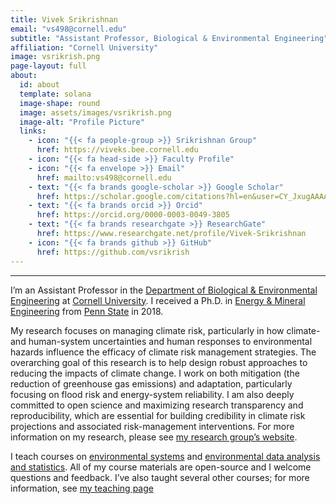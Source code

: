 ```yaml
---
title: Vivek Srikrishnan
email: "vs498@cornell.edu"
subtitle: "Assistant Professor, Biological & Environmental Engineering"
affiliation: "Cornell University"
image: vsrikrish.png
page-layout: full
about: 
  id: about
  template: solana
  image-shape: round
  image: assets/images/vsrikrish.png
  image-alt: "Profile Picture"
  links:
    - icon: "{{< fa people-group >}} Srikrishnan Group"
      href: https://viveks.bee.cornell.edu
    - icon: "{{< fa head-side >}} Faculty Profile"
    - icon: "{{< fa envelope >}} Email"
      href: mailto:vs498@cornell.edu
    - text: "{{< fa brands google-scholar >}} Google Scholar"
      href: https://scholar.google.com/citations?hl=en&user=CY_JxugAAAAJ
    - text: "{{< fa brands orcid >}} Orcid"
      href: https://orcid.org/0000-0003-0049-3805
    - text: "{{< fa brands researchgate >}} ResearchGate"
      href: https://www.researchgate.net/profile/Vivek-Srikrishnan
    - icon: "{{< fa brands github >}} GitHub"
      href: https://github.com/vsrikrish
---
```


<hr>

:::{#about}

I'm an Assistant Professor in the [Department of Biological & Environmental Engineering](https://cals.cornell.edu/biological-environmental-engineering) at [Cornell University](https://cornell.edu). I received a Ph.D. in [Energy & Mineral Engineering](https://www.eme.psu.edu/) from [Penn State](https://psu.edu) in 2018.

My research focuses on managing climate risk, particularly in how  climate- and human-system uncertainties and human responses to environmental hazards influence the efficacy of climate risk management strategies. The overarching goal of this research is to help design robust approaches to reducing the impacts of climate change. I work on both mitigation (the reduction of greenhouse gas emissions) and adaptation, particularly focusing on flood risk and energy-system reliability. I am also deeply committed to open science and maximizing research transparency and reproducibility, which are essential for building credibility in climate risk projections and associated risk-management interventions. For more information on my research, please see [my research group's website](https://viveks.bee.cornell.edu).

I teach courses on [environmental systems](https://bee4750.viveks.me) and [environmental data analysis and statistics](https://bee4850.viveks.me). All of my course materials are open-source and I welcome questions and feedback. I've also taught several other courses; for more information, see [my teaching page](https://viveks.bee.cornell.edu/teaching/index.html)
:::

